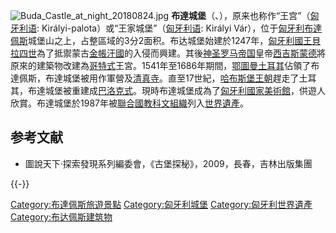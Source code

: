 {{Expand language|en}}{{Infobox historic site
| name = 布達城堡
| image = Budavári Palota, ABCDEF épület.jpg
| image_size = 300px
| caption = 布達城堡（前）及[[马加什教堂|马加什教堂]]（後）
| locmapin = Hungary Budapest#Hungary
| coordinates = {{coord|47|29|46|N|19|02|23|E|region:HU_type:landmark|display=inline,title}}
| location = [[布達佩斯|布達佩斯]]
| area = {{convert|4.73|km2|sqmi|1|abbr=on}}
| built = 14-20世紀
| architect = Jean Nicolas Jadot, Miklós Ybl, Alajos Hauszmann
| architecture = [[巴洛克式建築|巴洛克式建築]]、[[新艺术|新艺术]]風格
| governing_body =
| designation1 = WHS
| designation1_offname = Budapest, including the Banks of the Danube, the Buda Castle Quarter and Andrássy Avenue
| designation1_type = 文化
| designation1_criteria = ii, iv
| designation1_date = 1987 <small>（11屆大會）</small>
| designation1_number = [https://whc.unesco.org/en/list/400 400]
| designation1_free1name = 國家
| designation1_free1value = {{HUN}}
| designation1_free2name =
| designation1_free2value = 
| designation2 =
| designation2_offname =
| designation2_date =
| designation2_number =
| visitation_num =
| visitation_year =
}}
[[File:Buda_Castle_at_night_20180824.jpg|thumb]]
'''布達城堡'''（{{lang-hu|Budavári Palota}}、{{lang-de|link=no|Burgpalast}}），原来也称作“王宫”（[[匈牙利语|匈牙利语]]: Királyi-palota）或“王家城堡”（[[匈牙利语|匈牙利语]]: Királyi Vár），位于[[匈牙利|匈牙利]][[布達佩斯|布達佩斯]]城堡山之上，占整區域的3分2面积。布达城堡始建於1247年，[[匈牙利國王|匈牙利國王]][[貝拉四世|貝拉四世]]為了抵禦蒙古[[金帳汗國|金帳汗國]]的入侵而興建。其後[[神圣罗马帝国|神圣罗马帝国]]皇帝[[西吉斯蒙德_(神圣罗马帝国)|西吉斯蒙德]]將原來的建築物改建為[[哥特式|哥特式]]王宮。1541年至1686年期間，[[奥斯曼帝国|鄂圖曼土耳其]]佔領了布達佩斯，布達城堡被用作軍營及[[清真寺|清真寺]]。直至17世紀，[[哈布斯堡王朝|哈布斯堡王朝]]趕走了土耳其，布達城堡被重建成[[巴洛克式|巴洛克式]]。現時布達城堡成為了[[匈牙利國家美術館|匈牙利國家美術館]]，供遊人欣賞。布達城堡於1987年被[[聯合國教科文組織|聯合國教科文組織]]列入[[世界遺產|世界遺產]]。

== 参考文献 ==
{{Reflist}}
{{refbegin}}
* 圖說天下·探索發現系列編委會，《古堡探秘》，2009，長春，吉林出版集團
{{refend}}

{{-}}
{{匈牙利世界遺產}}
{{奥匈帝国王宫}}

{{Authority control}}

[[Category:布達佩斯旅遊景點|Category:布達佩斯旅遊景點]]
[[Category:匈牙利城堡|Category:匈牙利城堡]]
[[Category:匈牙利世界遺產|Category:匈牙利世界遺產]]
[[Category:布达佩斯建筑物|Category:布达佩斯建筑物]]